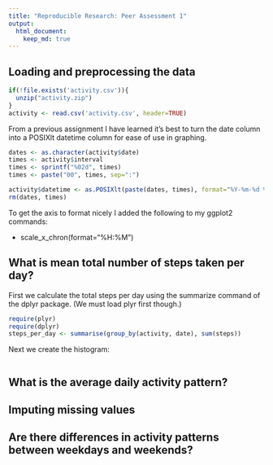 ```yaml
---
title: "Reproducible Research: Peer Assessment 1"
output: 
  html_document:
    keep_md: true
---
```



## Loading and preprocessing the data
```r
if(!file.exists('activity.csv')){
  unzip("activity.zip")
}
activity <- read.csv('activity.csv', header=TRUE)
```

From a previous assignment I have learned it's best to turn the date column into a POSIXlt datetime column for ease of use in graphing.

```r
dates <- as.character(activity$date)
times <- activity$interval
times <- sprintf("%02d", times)
times <- paste("00", times, sep=":")

activity$datetime <- as.POSIXlt(paste(dates, times), format="%Y-%m-%d %H:%M", tz="GMT")
rm(dates, times)

```



To get the axis to format nicely I added the following to my ggplot2 commands:

+ scale_x_chron(format="%H:%M") 


## What is mean total number of steps taken per day?
First we calculate the total steps per day using the summarize command of the dplyr package.  (We must load plyr first though.)

```r
require(plyr)
require(dplyr)
steps_per_day <- summarise(group_by(activity, date), sum(steps))
```

Next we create the histogram:

```r

```
## What is the average daily activity pattern?



## Imputing missing values



## Are there differences in activity patterns between weekdays and weekends?
